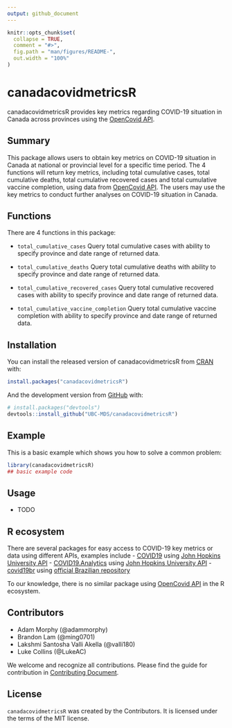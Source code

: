 ```yaml
---
output: github_document
---
```


<!-- README.md is generated from README.Rmd. Please edit that file -->

```r
knitr::opts_chunk$set(
  collapse = TRUE,
  comment = "#>",
  fig.path = "man/figures/README-",
  out.width = "100%"
)
```

# canadacovidmetricsR

<!-- badges: start -->

<!-- badges: end -->

canadacovidmetricsR provides key metrics regarding COVID-19 situation in Canada across provinces using the [OpenCovid API](https://opencovid.ca/api/).

## Summary

This package allows users to obtain key metrics on COVID-19 situation in Canada at national or provincial level for a specific time period. The 4 functions will return key metrics, including total cumulative cases, total cumulative deaths, total cumulative recovered cases and total cumulative vaccine completion, using data from [OpenCovid API](https://opencovid.ca/api/). The users may use the key metrics to conduct further analyses on COVID-19 situation in Canada.

## Functions

There are 4 functions in this package:

-   `total_cumulative_cases` Query total cumulative cases with ability to specify province and date range of returned data.

-   `total_cumulative_deaths` Query total cumulative deaths with ability to specify province and date range of returned data.

-   `total_cumulative_recovered_cases` Query total cumulative recovered cases with ability to specify province and date range of returned data.

-   `total_cumulative_vaccine_completion` Query total cumulative vaccine completion with ability to specify province and date range of returned data.

## Installation

You can install the released version of canadacovidmetricsR from [CRAN](https://CRAN.R-project.org) with:

``` r
install.packages("canadacovidmetricsR")
```

And the development version from [GitHub](https://github.com/) with:

``` r
# install.packages("devtools")
devtools::install_github("UBC-MDS/canadacovidmetricsR")
```

## Example

This is a basic example which shows you how to solve a common problem:

```r
library(canadacovidmetricsR)
## basic example code
```

## Usage

- TODO

## R ecosystem

There are several packages for easy access to COVID-19 key metrics or data using different APIs, examples include
- [COVID19](https://cran.r-project.org/web/packages/COVID19/index.html) using [John Hopkins University API](https://coronavirus.jhu.edu/about/)
- [COVID19.Analytics](https://cran.r-project.org/web/packages/covid19.analytics/) using [John Hopkins University API](https://coronavirus.jhu.edu/about/)
- [covid19br](https://cran.r-project.org/web/packages/covid19br/index.html) using [official Brazilian repository](https://covid.saude.gov.br/)

To our knowledge, there is no similar package using [OpenCovid API](https://opencovid.ca/api/) in the R ecosystem.


## Contributors

-   Adam Morphy (@adammorphy)
-   Brandon Lam (@ming0701)
-   Lakshmi Santosha Valli Akella (@valli180)
-   Luke Collins (@LukeAC)

We welcome and recognize all contributions. Please find the guide for contribution in [Contributing Document](https://github.com/UBC-MDS/canadacovidmetrics/blob/main/CONTRIBUTING.md).

## License

`canadacovidmetricsR` was created by the Contributors. It is licensed under the terms of the MIT license.
